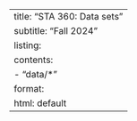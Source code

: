 ---
title: "STA 360: Data sets"
subtitle: "Fall 2024"
listing:
  contents:
    - "data/*"
format:
  html: default
---